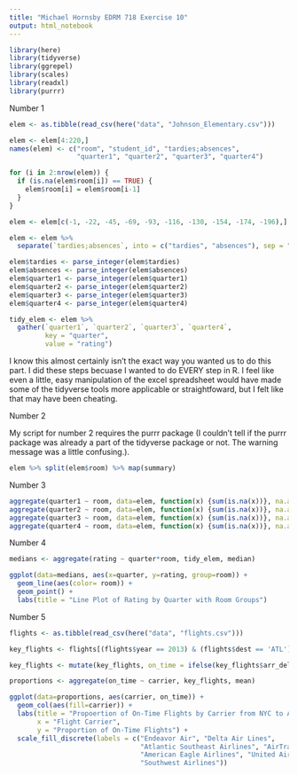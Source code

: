 ---
title: "Michael Hornsby EDRM 718 Exercise 10"
output: html_notebook
---

```{r include=FALSE}
library(here)
library(tidyverse)
library(ggrepel)
library(scales)
library(readxl)
library(purrr)
```

Number 1

```{r include=FALSE}
elem <- as.tibble(read_csv(here("data", "Johnson_Elementary.csv")))

elem <- elem[4:220,]
names(elem) <- c("room", "student_id", "tardies;absences",
                 "quarter1", "quarter2", "quarter3", "quarter4")

for (i in 2:nrow(elem)) {
  if (is.na(elem$room[i]) == TRUE) {
    elem$room[i] = elem$room[i-1]
  }
}

elem <- elem[c(-1, -22, -45, -69, -93, -116, -130, -154, -174, -196),]

elem <- elem %>%
  separate(`tardies;absences`, into = c("tardies", "absences"), sep = ";")

elem$tardies <- parse_integer(elem$tardies)
elem$absences <- parse_integer(elem$absences)
elem$quarter1 <- parse_integer(elem$quarter1)
elem$quarter2 <- parse_integer(elem$quarter2)
elem$quarter3 <- parse_integer(elem$quarter3)
elem$quarter4 <- parse_integer(elem$quarter4)

tidy_elem <- elem %>%
  gather(`quarter1`, `quarter2`, `quarter3`, `quarter4`,
         key = "quarter",
         value = "rating")
```

I know this almost certainly isn't the exact way you wanted us to do this
part.  I did these steps becuase I wanted to do EVERY
step in R.  I feel like even a little, easy manipulation of the excel
spreadsheet would have made some of the tidyverse tools more applicable
or straightfoward, but I felt like that may have been cheating.


Number 2

My script for number 2 requires the purrr package (I couldn't tell if the purrr
package was already a part of the tidyverse package or not.
The warning message was a little confusing.).  

```{r}
elem %>% split(elem$room) %>% map(summary)
```


Number 3

```{r}
aggregate(quarter1 ~ room, data=elem, function(x) {sum(is.na(x))}, na.action = NULL)
aggregate(quarter2 ~ room, data=elem, function(x) {sum(is.na(x))}, na.action = NULL)
aggregate(quarter3 ~ room, data=elem, function(x) {sum(is.na(x))}, na.action = NULL)
aggregate(quarter4 ~ room, data=elem, function(x) {sum(is.na(x))}, na.action = NULL)

```


Number 4

```{r}
medians <- aggregate(rating ~ quarter*room, tidy_elem, median)

ggplot(data=medians, aes(x=quarter, y=rating, group=room)) +
  geom_line(aes(color= room)) +
  geom_point() +
  labs(title = "Line Plot of Rating by Quarter with Room Groups")
```


Number 5

```{r}
flights <- as.tibble(read_csv(here("data", "flights.csv")))

key_flights <- flights[(flights$year == 2013) & (flights$dest == 'ATL'), ]

key_flights <- mutate(key_flights, on_time = ifelse(key_flights$arr_delay <= 0, 1, 0))

proportions <- aggregate(on_time ~ carrier, key_flights, mean)

ggplot(data=proportions, aes(carrier, on_time)) +
  geom_col(aes(fill=carrier)) +
  labs(title = "Propoertion of On-Time Flights by Carrier from NYC to ATL in 2013",
       x = "Flight Carrier",
       y = "Proportion of On-Time Flights") +
  scale_fill_discrete(labels = c("Endeavor Air", "Delta Air Lines", 
                                 "Atlantic Southeast Airlines", "AirTran Airways",
                                 "American Eagle Airlines", "United Airlines",
                                 "Southwest Airlines"))

```


